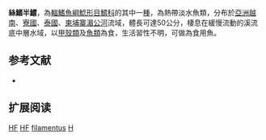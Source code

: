 {{Speciesbox
| name = 絲鰭半鱨
| image = 
| image_width = 250px
| image_caption = 
| status = DD
| status_system = IUCN3.1
| genus = Hemibagrus
| species = filamentus
| authority = Fang & Chaux, 1949
| synonyms = *''Macrones filamentus'', Fang & Chaux, 1949
*''Mystus filamentus'', Fang & Chaux, 1949
}}
'''絲鰭半鱨'''，為[[輻鰭魚綱|輻鰭魚綱]][[鯰形目|鯰形目]][[鱨科|鱨科]]的其中一[[種|種]]，為熱帶淡水魚類，分布於[[亞洲|亞洲]][[越南|越南]]、[[寮國|寮國]]、[[泰國|泰國]]、[[柬埔寨|柬埔寨]][[湄公河|湄公河]]流域，體長可達50公分，棲息在緩慢流動的溪流底中層水域，以[[甲殼類|甲殼類]]及[[魚類|魚類]]為食，生活習性不明，可做為食用魚。

==参考文献==
*{{FishBase_species|genus=Hemibagrus|species=filamentus|year=2015|month=4}}

== 扩展阅读 ==
{{refbegin}}
{{wikispecies-inline|Hemibagrus filamentus|絲鰭半鱨}}
{{refend}}
{{Taxonbar|from=Q2056568}}

[[Category:IUCN红色名录数据缺乏物种|HF]]
[[Category:食用魚|HF]]
[[Category:半鱨屬|filamentus]]
[[Category:1949年描述的魚類|H]]